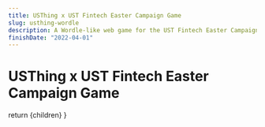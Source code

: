 ```yaml
---
title: USThing x UST Fintech Easter Campaign Game
slug: usthing-wordle
description: A Wordle-like web game for the UST Fintech Easter Campaign.
finishDate: "2022-04-01"
---
```



<Head>
    <title>USThing x UST Fintech Easter Campaign Game</title>
    <meta name="description" content="A Wordle-like web game for the UST Fintech Easter Campaign" />
    <meta name="keywords" content="USThing, UST, Fintech, Easter, Campaign, Game" />
</Head>

# USThing x UST Fintech Easter Campaign Game

  return <PostLayout title="USThing x UST Fintech Easter Campaign Game" slug="usthing-wordle" description="A Wordle-like web game for the UST Fintech Easter Campaign." finishDate="2022-04-01" thumbnail="">{children}</PostLayout>
}